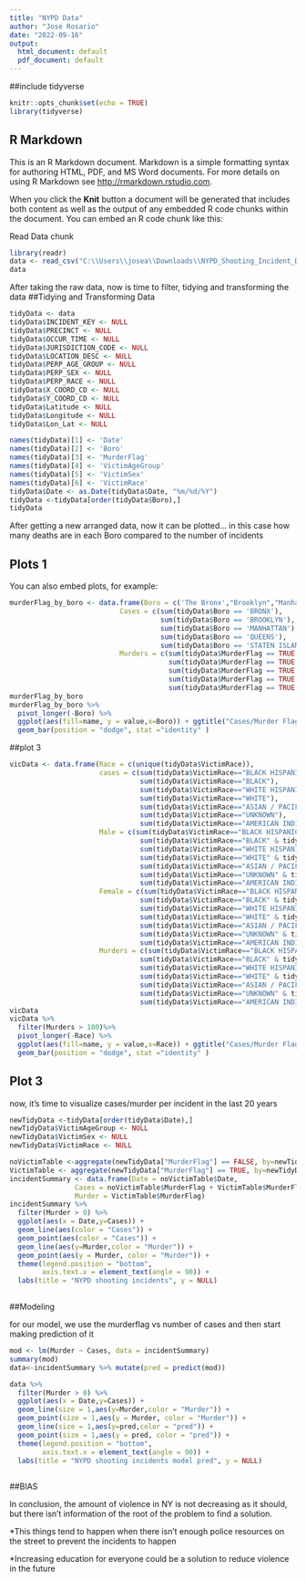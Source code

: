 ---
title: "NYPD Data"
author: "Jose Rosario"
date: "2022-09-16"
output:
  html_document: default
  pdf_document: default
---
##include tidyverse

```{r setup, include=FALSE}
knitr::opts_chunk$set(echo = TRUE)
library(tidyverse)
```

## R Markdown

This is an R Markdown document. Markdown is a simple formatting syntax for authoring HTML, PDF, and MS Word documents. For more details on using R Markdown see <http://rmarkdown.rstudio.com>.

When you click the **Knit** button a document will be generated that includes both content as well as the output of any embedded R code chunks within the document. You can embed an R code chunk like this:

Read Data chunk
```{r message=FALSE}
library(readr)
data <- read_csv("C:\\Users\\josea\\Downloads\\NYPD_Shooting_Incident_Data__Historic_.csv")
data
```

After taking the raw data, now is time to filter, tidying and transforming the data
##Tidying and Transforming Data

```{r message=FALSE}
tidyData <- data
tidyData$INCIDENT_KEY <- NULL
tidyData$PRECINCT <- NULL
tidyData$OCCUR_TIME <- NULL
tidyData$JURISDICTION_CODE <- NULL
tidyData$LOCATION_DESC <- NULL
tidyData$PERP_AGE_GROUP <- NULL
tidyData$PERP_SEX <- NULL
tidyData$PERP_RACE <- NULL
tidyData$X_COORD_CD <- NULL
tidyData$Y_COORD_CD <- NULL
tidyData$Latitude <- NULL
tidyData$Longitude <- NULL
tidyData$Lon_Lat <- NULL

names(tidyData)[1] <- 'Date'
names(tidyData)[2] <- 'Boro'
names(tidyData)[3] <- 'MurderFlag'
names(tidyData)[4] <- 'VictimAgeGroup'
names(tidyData)[5] <- 'VictimSex'
names(tidyData)[6] <- 'VictimRace'
tidyData$Date <- as.Date(tidyData$Date, "%m/%d/%Y")
tidyData <-tidyData[order(tidyData$Boro),]
tidyData
```
After getting a new arranged data, now it can be plotted... in this case how many deaths are in each Boro compared to the number of incidents

##  Plots 1

You can also embed plots, for example:

```{r message=FALSE}
murderFlag_by_boro <- data.frame(Boro = c('The Bronx',"Brooklyn","Manhattan","Queens","Staten Island"),
                           Cases = c(sum(tidyData$Boro == 'BRONX'),
                                     sum(tidyData$Boro == 'BROOKLYN'),
                                     sum(tidyData$Boro == 'MANHATTAN'),
                                     sum(tidyData$Boro == 'QUEENS'),
                                     sum(tidyData$Boro == 'STATEN ISLAND')),
                           Murders = c(sum(tidyData$MurderFlag == TRUE & tidyData$Boro == 'BRONX'),
                                       sum(tidyData$MurderFlag == TRUE & tidyData$Boro == 'BROOKLYN'),
                                       sum(tidyData$MurderFlag == TRUE & tidyData$Boro == 'MANHATTAN'),
                                       sum(tidyData$MurderFlag == TRUE & tidyData$Boro == 'QUEENS'),
                                       sum(tidyData$MurderFlag == TRUE & tidyData$Boro == 'STATEN ISLAND')))
murderFlag_by_boro
murderFlag_by_boro %>%
  pivot_longer(-Boro) %>%
  ggplot(aes(fill=name, y = value,x=Boro)) + ggtitle("Cases/Murder Flag per Boro") +
  geom_bar(position = "dodge", stat ="identity" )

```


##plot 3


```{r message=FALSE}
vicData <- data.frame(Race = c(unique(tidyData$VictimRace)),
                      cases = c(sum(tidyData$VictimRace=="BLACK HISPANIC"),
                                sum(tidyData$VictimRace=="BLACK"),
                                sum(tidyData$VictimRace=="WHITE HISPANIC"),
                                sum(tidyData$VictimRace=="WHITE"),
                                sum(tidyData$VictimRace=="ASIAN / PACIFIC ISLANDER"),
                                sum(tidyData$VictimRace=="UNKNOWN"),
                                sum(tidyData$VictimRace=="AMERICAN INDIAN/ALASKAN NATIVE")),
                      Male = c(sum(tidyData$VictimRace=="BLACK HISPANIC" & tidyData$VictimSex == "M"),
                                sum(tidyData$VictimRace=="BLACK" & tidyData$VictimSex == "M"),
                                sum(tidyData$VictimRace=="WHITE HISPANIC" & tidyData$VictimSex == "M"),
                                sum(tidyData$VictimRace=="WHITE" & tidyData$VictimSex == "M"),
                                sum(tidyData$VictimRace=="ASIAN / PACIFIC ISLANDER" & tidyData$VictimSex == "M"),
                                sum(tidyData$VictimRace=="UNKNOWN" & tidyData$VictimSex == "M"),
                                sum(tidyData$VictimRace=="AMERICAN INDIAN/ALASKAN NATIVE" & tidyData$VictimSex == "M")),
                      Female = c(sum(tidyData$VictimRace=="BLACK HISPANIC" & tidyData$VictimSex == "F"),
                                sum(tidyData$VictimRace=="BLACK" & tidyData$VictimSex == "F"),
                                sum(tidyData$VictimRace=="WHITE HISPANIC" & tidyData$VictimSex == "F"),
                                sum(tidyData$VictimRace=="WHITE" & tidyData$VictimSex == "F"),
                                sum(tidyData$VictimRace=="ASIAN / PACIFIC ISLANDER" & tidyData$VictimSex == "F"),
                                sum(tidyData$VictimRace=="UNKNOWN" & tidyData$VictimSex == "F"),
                                sum(tidyData$VictimRace=="AMERICAN INDIAN/ALASKAN NATIVE" & tidyData$VictimSex == "F")),
                      Murders = c(sum(tidyData$VictimRace=="BLACK HISPANIC" & tidyData$MurderFlag == TRUE),
                                sum(tidyData$VictimRace=="BLACK" & tidyData$MurderFlag == TRUE),
                                sum(tidyData$VictimRace=="WHITE HISPANIC" & tidyData$MurderFlag == TRUE),
                                sum(tidyData$VictimRace=="WHITE" & tidyData$MurderFlag == TRUE),
                                sum(tidyData$VictimRace=="ASIAN / PACIFIC ISLANDER" & tidyData$MurderFlag == TRUE),
                                sum(tidyData$VictimRace=="UNKNOWN" & tidyData$MurderFlag == TRUE),
                                sum(tidyData$VictimRace=="AMERICAN INDIAN/ALASKAN NATIVE" & tidyData$MurderFlag == TRUE)))
vicData
vicData %>%
  filter(Murders > 100)%>%
  pivot_longer(-Race) %>%
  ggplot(aes(fill=name, y = value,x=Race)) + ggtitle("Cases/Murder Flag per Boro") +
  geom_bar(position = "dodge", stat ="identity" )

```

##  Plot 3
now, it's time to visualize cases/murder per incident in the last 20 years


```{r message=FALSE}
newTidyData <-tidyData[order(tidyData$Date),]
newTidyData$VictimAgeGroup <- NULL
newTidyData$VictimSex <- NULL
newTidyData$VictimRace <- NULL

noVictimTable <-aggregate(newTidyData["MurderFlag"] == FALSE, by=newTidyData["Date"], sum)
VictimTable <- aggregate(newTidyData["MurderFlag"] == TRUE, by=newTidyData["Date"], sum)
incidentSummary <- data.frame(Date = noVictimTable$Date,
                Cases = noVictimTable$MurderFlag + VictimTable$MurderFlag,
                Murder = VictimTable$MurderFlag)
incidentSummary %>%
  filter(Murder > 0) %>%
  ggplot(aes(x = Date,y=Cases)) +
  geom_line(aes(color = "Cases")) +
  geom_point(aes(color = "Cases")) + 
  geom_line(aes(y=Murder,color = "Murder")) +
  geom_point(aes(y = Murder, color = "Murder")) + 
  theme(legend.position = "bottom",
        axis.text.x = element_text(angle = 90)) +
  labs(title = "NYPD shooting incidents", y = NULL)
  
```


##Modeling

for our model, we use the murderflag vs number of cases and then start making prediction of it 

```{r message=FALSE}
mod <- lm(Murder ~ Cases, data = incidentSummary)
summary(mod)
data<-incidentSummary %>% mutate(pred = predict(mod))

data %>%
  filter(Murder > 0) %>%
  ggplot(aes(x = Date,y=Cases)) +
  geom_line(size = 1,aes(y=Murder,color = "Murder")) +
  geom_point(size = 1,aes(y = Murder, color = "Murder")) + 
  geom_line(size = 1,aes(y=pred,color = "pred")) +
  geom_point(size = 1,aes(y = pred, color = "pred")) + 
  theme(legend.position = "bottom",
        axis.text.x = element_text(angle = 90)) +
  labs(title = "NYPD shooting incidents model pred", y = NULL)
  
```
##BIAS

In conclusion, the amount of violence in NY is not decreasing as it should, but there isn't information of the root of the problem to find a solution.

*This things tend to happen when there isn't enough police resources on the street to prevent the incidents to happen 

*Increasing education for everyone could be a solution to reduce violence in the future
